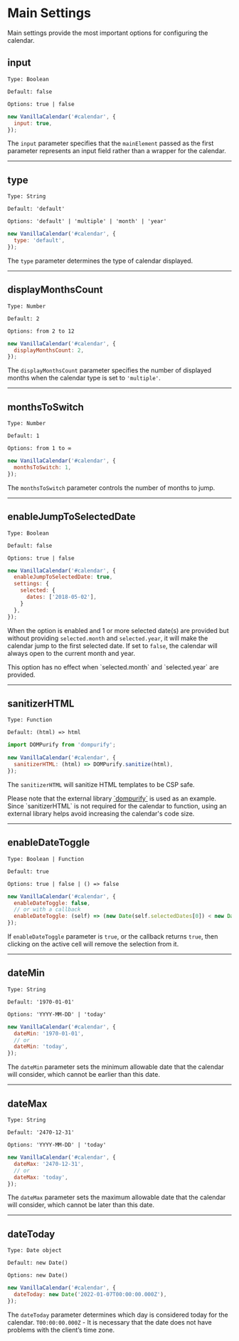 # Main Settings

Main settings provide the most important options for configuring the calendar.

## input

`Type: Boolean`

`Default: false`

`Options: true | false`

```js
new VanillaCalendar('#calendar', {
  input: true,
});
```

The `input` parameter specifies that the `mainElement` passed as the first parameter represents an input field rather than a wrapper for the calendar.

- - -

## type

`Type: String`

`Default: 'default'`

`Options: 'default' | 'multiple' | 'month' | 'year'`

```js
new VanillaCalendar('#calendar', {
  type: 'default',
});
```

The `type` parameter determines the type of calendar displayed.

- - -

## displayMonthsCount

`Type: Number`

`Default: 2`

`Options: from 2 to 12`

```js
new VanillaCalendar('#calendar', {
  displayMonthsCount: 2,
});
```

The `displayMonthsCount` parameter specifies the number of displayed months when the calendar type is set to `'multiple'`.

- - -

## monthsToSwitch

`Type: Number`

`Default: 1`

`Options: from 1 to ∞`

```js
new VanillaCalendar('#calendar', {
  monthsToSwitch: 1,
});
```

The `monthsToSwitch` parameter controls the number of months to jump.

- - -

## enableJumpToSelectedDate

`Type: Boolean`

`Default: false`

`Options: true | false`

```js
new VanillaCalendar('#calendar', {
  enableJumpToSelectedDate: true,
  settings: {
    selected: {
      dates: ['2018-05-02'],
    }
  },
});
```

When the option is enabled and 1 or more selected date(s) are provided but without providing `selected.month` and `selected.year`, it will make the calendar jump to the first selected date. If set to `false`, the calendar will always open to the current month and year.

<Info>
  This option has no effect when `selected.month` and `selected.year` are provided.
</Info>

- - -

## sanitizerHTML

`Type: Function`

`Default: (html) => html`

```js
import DOMPurify from 'dompurify';

new VanillaCalendar('#calendar', {
  sanitizerHTML: (html) => DOMPurify.sanitize(html),
});
```

The `sanitizerHTML` will sanitize HTML templates to be CSP safe.

<Info>
  Please note that the external library <a href="https://www.npmjs.com/package/dompurify" target="_blank" rel="nofollow noreferrer">`dompurify`</a> is used as an example. Since `sanitizerHTML` is not required for the calendar to function, using an external library helps avoid increasing the calendar's code size.
</Info>

- - -

## enableDateToggle

`Type: Boolean | Function`

`Default: true`

`Options: true | false | () => false`

```js
new VanillaCalendar('#calendar', {
  enableDateToggle: false,
  // or with a callback
  enableDateToggle: (self) => (new Date(self.selectedDates[0]) < new Date()),
});
```

If `enableDateToggle` parameter is `true`, or the callback returns `true`, then clicking on the active cell will remove the selection from it.

- - -

## dateMin

`Type: String`

`Default: '1970-01-01'`

`Options: 'YYYY-MM-DD' | 'today'`

```js
new VanillaCalendar('#calendar', {
  dateMin: '1970-01-01',
  // or
  dateMin: 'today',
});
```

The `dateMin` parameter sets the minimum allowable date that the calendar will consider, which cannot be earlier than this date.

- - -

## dateMax

`Type: String`

`Default: '2470-12-31'`

`Options: 'YYYY-MM-DD' | 'today'`

```js
new VanillaCalendar('#calendar', {
  dateMax: '2470-12-31',
  // or
  dateMax: 'today',
});
```

The `dateMax` parameter sets the maximum allowable date that the calendar will consider, which cannot be later than this date.

- - -

## dateToday

`Type: Date object`

`Default: new Date()`

`Options: new Date()`

```js
new VanillaCalendar('#calendar', {
  dateToday: new Date('2022-01-07T00:00:00.000Z'),
});
```

The `dateToday` parameter determines which day is considered today for the calendar.
`T00:00:00.000Z` - It is necessary that the date does not have problems with the client’s time zone.
